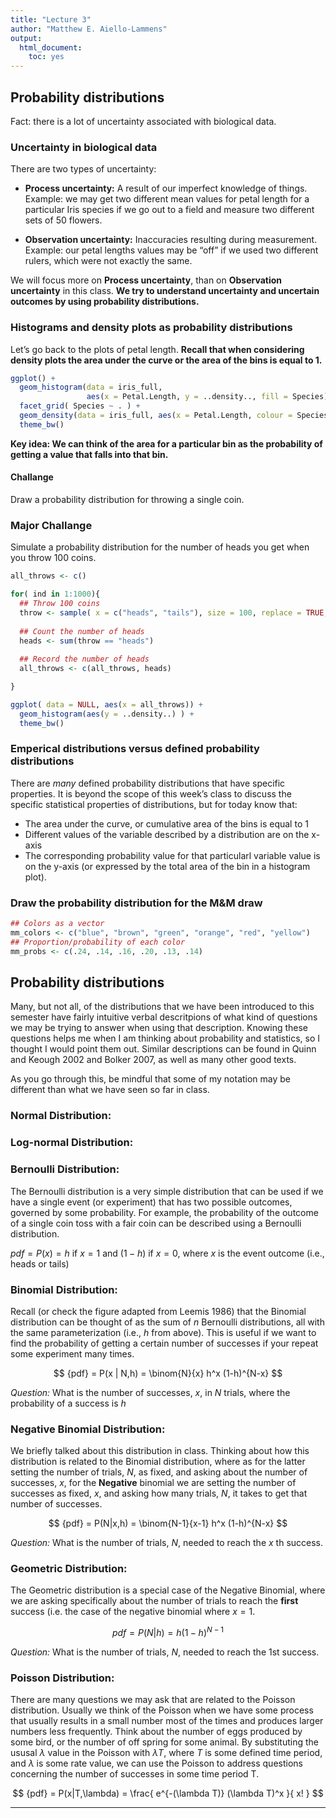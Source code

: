 ```yaml
---
title: "Lecture 3"
author: "Matthew E. Aiello-Lammens"
output:
  html_document:
    toc: yes
---
```


## Probability distributions

Fact: there is a lot of uncertainty associated with biological data.

### Uncertainty in biological data

There are two types of uncertainty:

* **Process uncertainty:** A result of our imperfect knowledge of things.
Example: we may get two different mean values for petal length for a particular Iris species if we go out to a field and measure two different sets of 50 flowers.

* **Observation uncertainty:** Inaccuracies resulting during measurement. 
Example: our petal lengths values may be "off" if we used two different rulers, which were not exactly the same.

We will focus more on **Process uncertainty**, than on **Observation uncertainty** in this class.
**We try to understand uncertainty and uncertain outcomes by using probability distributions.**

### Histograms and density plots as probability distributions

Let's go back to the plots of petal length. 
**Recall that when considering density plots the area under the curve or the area of the bins is equal to 1.**

```r
ggplot() +
  geom_histogram(data = iris_full, 
                 aes(x = Petal.Length, y = ..density.., fill = Species)) +
  facet_grid( Species ~ . ) +
  geom_density(data = iris_full, aes(x = Petal.Length, colour = Species)) +
  theme_bw()  
```

**Key idea: We can think of the area for a particular bin as the probability of getting a value that falls into that bin.**

#### Challange

Draw a probability distribution for throwing a single coin.

### Major Challange

Simulate a probability distribution for the number of heads you get when you throw 100 coins.

```r
all_throws <- c()

for( ind in 1:1000){
  ## Throw 100 coins
  throw <- sample( x = c("heads", "tails"), size = 100, replace = TRUE, prob = c(0.5, 0.5))
  
  ## Count the number of heads
  heads <- sum(throw == "heads")
  
  ## Record the number of heads
  all_throws <- c(all_throws, heads)

}

ggplot( data = NULL, aes(x = all_throws)) +
  geom_histogram(aes(y = ..density..) ) +
  theme_bw()
```


### Emperical distributions versus defined probability distributions

There are *many* defined probability distributions that have specific properties.
It is beyond the scope of this week's class to discuss the specific statistical properties of distributions, but for today know that:

* The area under the curve, or cumulative area of the bins is equal to 1
* Different values of the variable described by a distribution are on the x-axis
* The corresponding probability value for that particularl variable value is on the y-axis (or expressed by the total area of the bin in a histogram plot).

### Draw the probability distribution for the M&M draw

```r
## Colors as a vector
mm_colors <- c("blue", "brown", "green", "orange", "red", "yellow")
## Proportion/probability of each color
mm_probs <- c(.24, .14, .16, .20, .13, .14)
```

## Probability distributions

Many, but not all, of the distributions that we have been
introduced to this semester have fairly intuitive verbal 
descritpions of what kind of questions we may be trying to answer
when using that description.  Knowing these questions helps me when I am 
thinking about probability and statistics, so I thought I would
point them out. Similar descriptions can be found in 
Quinn and Keough 2002 and Bolker 2007, as well as many other
good texts.

As you go through this, be mindful that some of my notation
may be different than what we have seen so far in class.


### Normal Distribution:

### Log-normal Distribution:


### Bernoulli Distribution:

The Bernoulli distribution is a very simple distribution that
can be used if we have a single event (or experiment)
that has two possible outcomes, governed by some probability. 
For example, the probability of the outcome of a 
single coin toss with a fair coin 
can be described using a Bernoulli distribution.

${pdf} = P(x) = h$ if $x=1$ and $(1-h)$ if $x=0$, where
$x$ is the event outcome (i.e., heads or tails)

### Binomial Distribution:

Recall (or check the figure adapted from Leemis 1986) that 
the Binomial distribution can be thought of as the 
sum of $n$ Bernoulli distributions, all with the same 
parameterization (i.e., $h$ from above).  This is useful
if we want to find the probability of getting a certain number
of successes if your repeat some experiment many times.

$$
{pdf} = P(x | N,h) = \binom{N}{x} h^x (1-h)^{N-x}
$$

*Question:* What is the number of successes, $x$, in $N$ trials,
where the probability of a success is $h$

### Negative Binomial Distribution:

We briefly talked about this distribution in class. Thinking about how 
this distribution is related to the Binomial distribution, where as
for the latter setting the number of trials, $N$, as fixed, and asking
about the number of successes, $x$, for the **Negative** binomial we 
are setting the number of successes as fixed, $x$, and asking how many
trials, $N$, it takes to get that number of successes.

$$
{pdf} = P(N|x,h) = \binom{N-1}{x-1} h^x (1-h)^{N-x}
$$

*Question:* What is the number of trials, $N$, needed to reach the
$x$ th success.

### Geometric Distribution:

The Geometric distribution is a special case of the Negative
Binomial, where we are asking specifically about the number
of trials to reach the **first** success (i.e. the case of
the negative binomial where $x=1$.

$$
{pdf} = P(N|h) = h (1-h)^{N-1}
$$

*Question:* What is the number of trials, $N$, needed to reach the
1st success.

### Poisson Distribution:

There are many questions we may ask that are related
to the Poisson distribution. Usually we think of the 
Poisson when we have some process that usually results
in a small number most of the times and produces larger 
numbers less frequently. Think about the number of eggs produced
by some bird, or the number of off spring for some animal. 
By substituting the ususal $\lambda$ value in the Poisson 
with $\lambda T$, where $T$ is some defined time period, and 
$\lambda$ is some rate value, we can use the Poisson to address 
questions concerning the number of successes in some time 
period T.

$$
{pdf} = P(x|T,\lambda) = \frac{ e^{-(\lambda T)} (\lambda T)^x }{ x! }
$$



***

